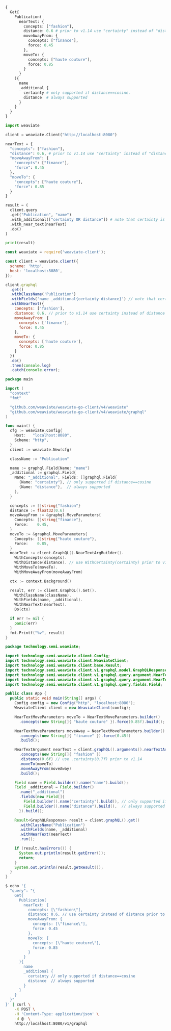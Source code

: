 
<Tabs groupId="languages">
<TabItem value="graphql" label="GraphQL">

```graphql
{
  Get{
    Publication(
      nearText: {
        concepts: ["fashion"],
        distance: 0.6 # prior to v1.14 use "certainty" instead of "distance"
        moveAwayFrom: {
          concepts: ["finance"],
          force: 0.45
        },
        moveTo: {
          concepts: ["haute couture"],
          force: 0.85
        }
      }
    ){
      name
      _additional {
        certainty # only supported if distance==cosine.
        distance  # always supported
      }
    }
  }
}
```

</TabItem>
<TabItem value="py" label="Python">

```python
import weaviate

client = weaviate.Client("http://localhost:8080")

nearText = {
  "concepts": ["fashion"],
  "distance": 0.6, # prior to v1.14 use "certainty" instead of "distance"
  "moveAwayFrom": {
    "concepts": ["finance"],
    "force": 0.45
  },
  "moveTo": {
    "concepts": ["haute couture"],
    "force": 0.85
  }
}

result = (
  client.query
  .get("Publication", "name")
  .with_additional(["certainty OR distance"]) # note that certainty is only supported if distance==cosine
  .with_near_text(nearText)
  .do()
)

print(result)
```

</TabItem>
<TabItem value="js" label="JavaScript">

```js
const weaviate = require('weaviate-client');

const client = weaviate.client({
  scheme: 'http',
  host: 'localhost:8080',
});

client.graphql
  .get()
  .withClassName('Publication')
  .withFields('name _additional{certainty distance}') // note that certainty is only supported if distance==cosine
  .withNearText({
    concepts: ['fashion'],
    distance: 0.6, // prior to v1.14 use certainty instead of distance
    moveAwayFrom: {
      concepts: ['finance'],
      force: 0.45
    },
    moveTo: {
      concepts: ['haute couture'],
      force: 0.85
    }
  })
  .do()
  .then(console.log)
  .catch(console.error);
```

</TabItem>
<TabItem value="go" label="Go">

```go
package main

import (
  "context"
  "fmt"

  "github.com/weaviate/weaviate-go-client/v4/weaviate"
  "github.com/weaviate/weaviate-go-client/v4/weaviate/graphql"
)

func main() {
  cfg := weaviate.Config{
    Host:   "localhost:8080",
    Scheme: "http",
  }
  client := weaviate.New(cfg)

  className := "Publication"

  name := graphql.Field{Name: "name"}
  _additional := graphql.Field{
    Name: "_additional", Fields: []graphql.Field{
      {Name: "certainty"}, // only supported if distance==cosine
      {Name: "distance"},  // always supported
    },
  }

  concepts := []string{"fashion"}
  distance := float32(0.6)
  moveAwayFrom := &graphql.MoveParameters{
    Concepts: []string{"finance"},
    Force:    0.45,
  }
  moveTo := &graphql.MoveParameters{
    Concepts: []string{"haute couture"},
    Force:    0.85,
  }
  nearText := client.GraphQL().NearTextArgBuilder().
    WithConcepts(concepts).
    WithDistance(distance). // use WithCertainty(certainty) prior to v1.14
    WithMoveTo(moveTo).
    WithMoveAwayFrom(moveAwayFrom)

  ctx := context.Background()

  result, err := client.GraphQL().Get().
    WithClassName(className).
    WithFields(name, _additional).
    WithNearText(nearText).
    Do(ctx)

  if err != nil {
    panic(err)
  }
  fmt.Printf("%v", result)
}
```

</TabItem>
<TabItem value="java" label="Java">

```java
package technology.semi.weaviate;

import technology.semi.weaviate.client.Config;
import technology.semi.weaviate.client.WeaviateClient;
import technology.semi.weaviate.client.base.Result;
import technology.semi.weaviate.client.v1.graphql.model.GraphQLResponse;
import technology.semi.weaviate.client.v1.graphql.query.argument.NearTextArgument;
import technology.semi.weaviate.client.v1.graphql.query.argument.NearTextMoveParameters;
import technology.semi.weaviate.client.v1.graphql.query.fields.Field;

public class App {
  public static void main(String[] args) {
    Config config = new Config("http", "localhost:8080");
    WeaviateClient client = new WeaviateClient(config);

    NearTextMoveParameters moveTo = NearTextMoveParameters.builder()
      .concepts(new String[]{ "haute couture" }).force(0.85f).build();

    NearTextMoveParameters moveAway = NearTextMoveParameters.builder()
      .concepts(new String[]{ "finance" }).force(0.45f)
      .build();

    NearTextArgument nearText = client.graphQL().arguments().nearTextArgBuilder()
      .concepts(new String[]{ "fashion" })
      .distance(0.6f) // use .certainty(0.7f) prior to v1.14
      .moveTo(moveTo)
      .moveAwayFrom(moveAway)
      .build();

    Field name = Field.builder().name("name").build();
    Field _additional = Field.builder()
      .name("_additional")
      .fields(new Field[]{
        Field.builder().name("certainty").build(), // only supported if distance==cosine
        Field.builder().name("distance").build(),  // always supported
      }).build();

    Result<GraphQLResponse> result = client.graphQL().get()
      .withClassName("Publication")
      .withFields(name, _additional)
      .withNearText(nearText)
      .run();

    if (result.hasErrors()) {
      System.out.println(result.getError());
      return;
    }
    System.out.println(result.getResult());
  }
}
```

</TabItem>
<TabItem value="curl" label="Curl">

```bash
$ echo '{
  "query": "{
    Get{
      Publication(
        nearText: {
          concepts: [\"fashion\"],
          distance: 0.6, // use certainty instead of distance prior to v1.14
          moveAwayFrom: {
            concepts: [\"finance\"],
            force: 0.45
          },
          moveTo: {
            concepts: [\"haute couture\"],
            force: 0.85
          }
        }
      ){
        name
        _additional {
          certainty // only supported if distance==cosine
          distance  // always supported
        }
      }
    }
  }"
}' | curl \
    -X POST \
    -H 'Content-Type: application/json' \
    -d @- \
    http://localhost:8080/v1/graphql
```

</TabItem>
</Tabs>